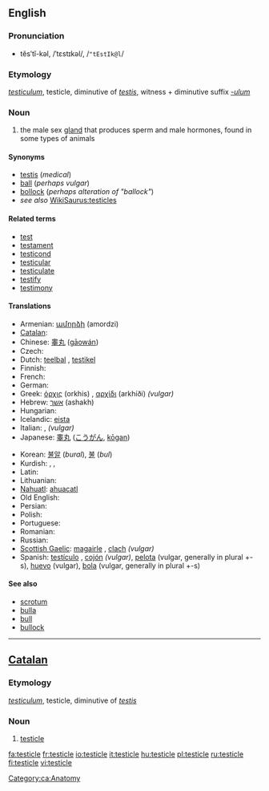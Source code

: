 {{wikipedia|testicles}}
==English==

===Pronunciation===
* tĕsʹtĭ-kəl, /ˈtɛstɪkəl/, /<tt>"tEstIk@l</tt>/

===Etymology===
{{L.}} ''[[testiculum]]'', testicle, diminutive of ''[[testis#Latin|testis]]'', witness + diminutive suffix ''[[-ulum]]''

===Noun===
{{en-noun}}

# the male sex [[gland]] that produces sperm and male hormones, found in some types of animals

====Synonyms====
* [[testis]] (''medical'')
* [[ball]] (''perhaps vulgar'')
* [[bollock]] (''perhaps alteration of "ballock"'')
* ''see also'' [[WikiSaurus:testicles]]

====Related terms====
<!--All are related; none are derived-->
* [[test]]
* [[testament]]
* [[testicond]]
* [[testicular]]
* [[testiculate]]
* [[testify]]
* [[testimony]]

====Translations====
{{trans-top|male sex gland}}
* Armenian: [[ամորձի]] (amordzi)
* [[Catalan]]: {{t-|ca|testicle|m}}
* Chinese: [[睾丸]] ([[gāowán]])
* Czech: {{t+|cs|varle|n}}
* Dutch: [[teelbal]] {{m}}, [[testikel]] {{n}}
* Finnish: {{t+|fi|kives}}
* French: {{t+|fr|testicule|m}}
* German: {{t+|de|Hoden|m}}
* Greek: [[όρχις]] (orkhis) {{m}}, [[αρχίδι]] (arkhíði) {{m}} ''(vulgar)''
* Hebrew: [[אשך]] (ashakh) {{n}}
* Hungarian: {{t+|hu|here}}
* Icelandic: [[eista]] {{n}}
* Italian: {{t+|it|testicolo|m}}, {{t+|it|coglione|m}} ''(vulgar)''
* Japanese: [[睾丸]] ([[こうがん]], [[kōgan]])
{{trans-mid}}
* Korean: [[불알]] (''bural''), [[불]] (''bul'')
* Kurdish: {{t+|ku|gun}} {{m}}, {{t+|ku|hêlik}} {{m}}, {{KUchar|[[گون]]}}
* Latin: {{t-|la|testiculum|n}}
* Lithuanian: {{t-|lt|sėklidė|f|xs=Lithuanian}}
* [[Nahuatl]]: [[ahuacatl]]
* Old English: {{t-|ang|beallucas|alt=bealluc|xs=Old English}}
* Persian: {{t+|fa|خایه|tr=khayeh|sc=FAchar|xs=Persian}}
* Polish: {{t+|pl|jądro|n}}
* Portuguese: {{t+|pt|testículo|m}}
* Romanian: {{t-|ro|testicul|n}}
* Russian: {{t+|ru|яичко|n|tr=jaíčko|sc=Cyrl}}
* [[Scottish Gaelic]]: [[magairle]] {{m|f}}, [[clach]] {{f}} ''(vulgar)''
* Spanish: [[testículo]] {{m}}, [[cojón]] {{m}} ''(vulgar)'', [[pelota]] {{f}} (vulgar, generally in plural +-s), [[huevo]] {{m}} (vulgar), [[bola]] {{f}} (vulgar, generally in plural +-s)
{{trans-bottom}}

====See also====
* [[scrotum]]
* [[bulla]]
* [[bull]]
* [[bullock]]

----

==[[Catalan]]==

===Etymology===
{{L.|ca}} ''[[testiculum]]'', testicle, diminutive of ''[[testis#Latin|testis]]''

===Noun===
{{ca-noun-m}}

# [[#English|testicle]]

[[Category:ca:Anatomy]]

[[fa:testicle]]
[[fr:testicle]]
[[io:testicle]]
[[it:testicle]]
[[hu:testicle]]
[[pl:testicle]]
[[ru:testicle]]
[[fi:testicle]]
[[vi:testicle]]